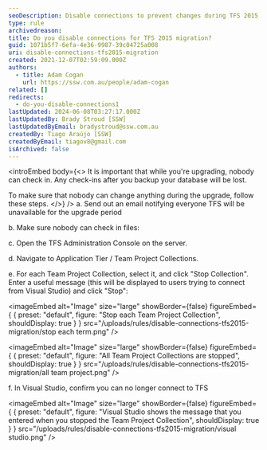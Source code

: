 ```yaml
---
seoDescription: Disable connections to prevent changes during TFS 2015 migration, ensuring data integrity and minimizing losses.
type: rule
archivedreason:
title: Do you disable connections for TFS 2015 migration?
guid: 1071b5f7-6efa-4e36-9987-39c04725a008
uri: disable-connections-tfs2015-migration
created: 2021-12-07T02:59:09.000Z
authors:
  - title: Adam Cogan
    url: https://ssw.com.au/people/adam-cogan
related: []
redirects:
  - do-you-disable-connections1
lastUpdated: 2024-06-08T03:27:17.000Z
lastUpdatedBy: Brady Stroud [SSW]
lastUpdatedByEmail: bradystroud@ssw.com.au
createdBy: Tiago Araújo [SSW]
createdByEmail: tiagov8@gmail.com
isArchived: false
---
```


<introEmbed
  body={<>
It is important that while you're upgrading, nobody can check in. Any check-ins after you backup your database will be lost.

To make sure that nobody can change anything during the upgrade, follow these steps.
  </>}
/>
a. Send out an email notifying everyone TFS will be unavailable for the upgrade period

b. Make sure nobody can check in files:

c. Open the TFS Administration Console on the server.

d. Navigate to Application Tier / Team Project Collections.

e. For each Team Project Collection, select it, and click "Stop Collection". Enter a useful message (this will be displayed to users trying to connect from Visual Studio) and click "Stop":


<imageEmbed
  alt="Image"
  size="large"
  showBorder={false}
  figureEmbed={ {
    preset: "default",
    figure: "Stop each Team Project Collection",
    shouldDisplay: true
  } }
  src="/uploads/rules/disable-connections-tfs2015-migration/stop each term.png"
/>



<imageEmbed
  alt="Image"
  size="large"
  showBorder={false}
  figureEmbed={ {
    preset: "default",
    figure: "All Team Project Collections are stopped",
    shouldDisplay: true
  } }
  src="/uploads/rules/disable-connections-tfs2015-migration/all team project.png"
/>


f. In Visual Studio, confirm you can no longer connect to TFS


<imageEmbed
  alt="Image"
  size="large"
  showBorder={false}
  figureEmbed={ {
    preset: "default",
    figure: "Visual Studio shows the message that you entered when you stopped the Team Project Collection",
    shouldDisplay: true
  } }
  src="/uploads/rules/disable-connections-tfs2015-migration/visual studio.png"
/>
